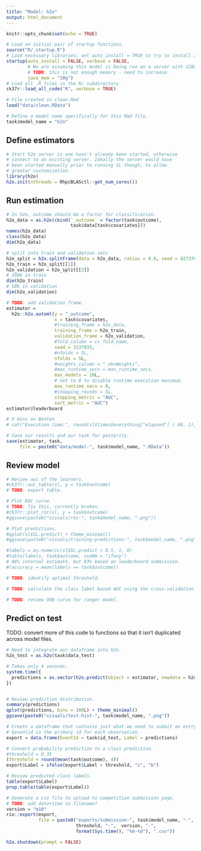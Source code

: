```yaml
---
title: "Model: h2o"
output: html_document
---
```


```r
knitr::opts_chunk$set(echo = TRUE)

# Load an initial pair of startup functions.
source("R/_startup.R")
# Load necessary libraries; set auto_install = TRUE to try to install any needed packages.
startup(auto_install = FALSE, verbose = FALSE,
        # We are assuming this model is being run on a server with 128GB+ RAM.
        # TODO: this is not enough memory - need to increase.
        java_mem = "10g")
# Load all .R files in the R/ subdirectory.
ck37r::load_all_code("R", verbose = TRUE)

# File created in clean.Rmd
load("data/clean.RData")

# Define a model name specifically for this Rmd file.
task$model_name = "h2o"
```

## Define estimators

```r
# Start h2o server is one hasn't already been started, otherwise
# connect to an existing server. Ideally the server would have
# been started manually prior to running SL though, to allow
# greater customization.
library(h2o)
h2o.init(nthreads = RhpcBLASctl::get_num_cores())

```

## Run estimation

```r
# In h2o, outcome should be a factor for classification.
h2o_data = as.h2o(cbind(`_outcome` = factor(task$outcome),
                        task$data[task$covariates]))
names(h2o_data)
class(h2o_data)
dim(h2o_data)

# split into train and validation sets
h2o_split = h2o.splitFrame(data = h2o_data, ratios = 0.8, seed = 8273704)
h2o_train = h2o_split[[1]]
h2o_validation = h2o_split[[2]]
# 200k in train
dim(h2o_train)
# 50k in validation
dim(h2o_validation)

# TODO: add validation frame.
estimator =
  h2o::h2o.automl(y = "_outcome",
                  x = task$covariates,
                  #training_frame = h2o_data,
                  training_frame = h2o_train,
                  validation_frame = h2o_validation,
                  #fold_column = cv_fold_name,
                  seed = 3137033,
                  #nfolds = 5L,
                  nfolds = 5L,
                  #weights_column = "_obsWeights",
                  #max_runtime_secs = max_runtime_secs,
                  max_models = 10L,
                  # Set to 0 to disable runtime execution maximum.
                  max_runtime_secs = 0,
                  #stopping_rounds = 5L,
                  stopping_metric = "AUC",
                  sort_metric = "AUC")
estimator@leaderboard

# X mins on Benten
# cat("Execution time:", round(sl$times$everything["elapsed"] / 60, 1), "minutes.\n")

# Save our results and our task for posterity.
save(estimator, task,
     file = paste0("data/model-", task$model_name, ".RData"))
```

## Review model

```r
# Review auc of the learners.
#ck37r::auc_table(sl, y = task$outcome)
# TODO: export table.

# Plot ROC curve.
# TODO: fix this, currently broken.
#ck37r::plot_roc(sl, y = task$outcome)
#ggsave(paste0("visuals/roc-", task$model_name, ".png"))

# Plot predictions.
#qplot(sl$SL.predict) + theme_minimal()
#ggsave(paste0("visuals/training-predictions-", task$model_name, ".png"))

#labels = as.numeric(sl$SL.predict > 0.5, 1, 0)
#table(labels, task$outcome, useNA = "ifany")
# 88% internal estimate, but 83% based on leaderboard submission.
#(accuracy = mean(labels == task$outcome))

# TODO: identify optimal threshold.

# TODO: calculate the class label based AUC using the cross-validation folds rather than resubstitution.

# TODO: review OOB curve for ranger model.

```

## Predict on test

TODO: convert more of this code to functions so that it isn't duplicated across model files.

```r

# Need to integrate our dataframe into h2o.
h2o_test = as.h2o(task$data_test)

# Takes only 4 seconds.
system.time({
  predictions = as.vector(h2o.predict(object = estimator, newdata = h2o_test)$p1)
})


# Review prediction distribution.
summary(predictions)
qplot(predictions, bins = 100L) + theme_minimal()
ggsave(paste0("visuals/test-hist-", task$model_name, ".png"))

# Create a dataframe that contains just what we need to submit an entry.
# $eventid is the primary id for each observation.
export = data.frame(EventId = task$id_test, Label = predictions)

# Convert probability prediction to a class prediction.
#threshold = 0.35
(threshold = round(mean(task$outcome), 4))
export$Label = ifelse(export$Label > threshold, "s", "b")

# Review predicted class labels.
table(export$Label)
prop.table(table(export$Label))

# Generate a csv file to upload to competition submission page.
# TODO: add date+time to filename?
version = "m10"
rio::export(export,
            file = paste0("exports/submission-", task$model_name, "-",
                          threshold, "-",  version, "-",
                          format(Sys.time(), "%m-%d"), ".csv"))

```

```r
h2o.shutdown(prompt = FALSE)
```
